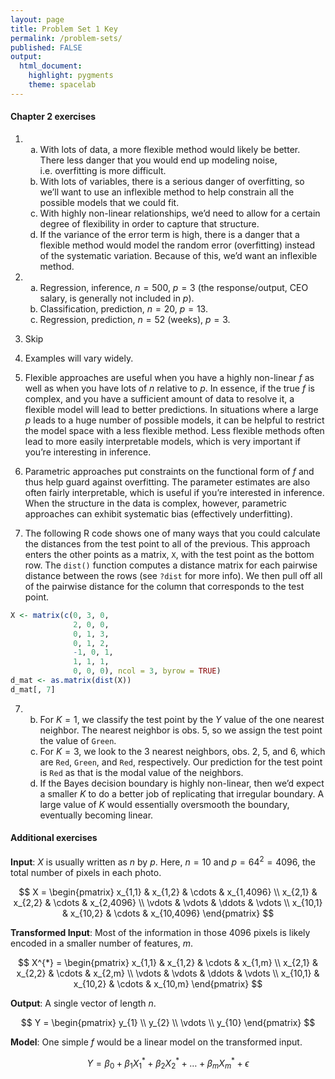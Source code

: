 ```yaml
---
layout: page
title: Problem Set 1 Key
permalink: /problem-sets/
published: FALSE
output: 
  html_document: 
    highlight: pygments
    theme: spacelab
---
```


#### Chapter 2 exercises
1. 
    a. With lots of data, a more flexible method would likely be better. There less
    danger that you would end up modeling noise, i.e. overfitting is more difficult.
    b. With lots of variables, there is a serious danger of overfitting, so we'll
    want to use an inflexible method to help constrain all the possible models
    that we could fit.
    c. With highly non-linear relationships, we'd need to allow for a certain
    degree of flexibility in order to capture that structure.
    d. If the variance of the error term is high, there is a danger that a flexible
    method would model the random error (overfitting) instead of the systematic
    variation. Because of this, we'd want an inflexible method.
    
2. 
    a. Regression, inference, $n = 500$, $p = 3$ (the response/output, CEO salary,
    is generally not included in $p$).
    b. Classification, prediction, $n = 20$, $p = 13$.
    c. Regression, prediction, $n = 52$ (weeks), $p = 3$.
    
3. Skip
    
4. Examples will vary widely.

5. Flexible approaches are useful when you have a highly non-linear $f$ as well
as when you have lots of $n$ relative to $p$. In essence, if the true $f$ is 
complex, and you have a sufficient amount of data to resolve it, a flexible
model will lead to better predictions. In situations where a large $p$ leads to
a huge number of possible models, it can be helpful to restrict the model
space with a less flexible method. Less flexible methods often lead to more easily
interpretable models, which is very important if you're interesting in inference.

6. Parametric approaches put constraints on the functional form of $f$ and thus
help guard against overfitting. The parameter estimates are also often fairly
interpretable, which is useful if you're interested in inference. When the 
structure in the data is complex, however, parametric approaches can exhibit
systematic bias (effectively underfitting).

7. The following R code shows one of many ways that you could calculate the 
distances from the test point to all of the previous. This approach enters the
other points as a matrix, `X`, with the test point as the bottom row. The `dist()`
function computes a distance matrix for each pairwise distance between the rows
(see `?dist` for more info). We then pull off all of the pairwise distance for the
column that corresponds to the test point.

```r
X <- matrix(c(0, 3, 0, 
              2, 0, 0, 
              0, 1, 3, 
              0, 1, 2,
              -1, 0, 1, 
              1, 1, 1,
              0, 0, 0), ncol = 3, byrow = TRUE)
d_mat <- as.matrix(dist(X))
d_mat[, 7]
```

7. 
    b. For $K = 1$, we classify the test point by the $Y$ value of the one
    nearest neighbor. The nearest neighbor is obs. 5, so we assign the test point
    the value of `Green`.
    c. For $K = 3$, we look to the 3 nearest neighbors, obs. 2, 5, and 6, which 
    are `Red`, `Green`, and `Red`, respectively. Our prediction for the test 
    point is `Red` as that is the modal value of the neighbors.
    d. If the Bayes decision boundary is highly non-linear, then we'd expect a
    smaller $K$ to do a better job of replicating that irregular boundary. A large
    value of $K$ would essentially oversmooth the boundary, eventually becoming
    linear.


#### Additional exercises
**Input**: $X$ is usually written as $n$ by $p$. Here, $n = 10$ and $p = 64^2 = 4096$, the total number of pixels in each photo.

$$
X = 
 \begin{pmatrix}
  x_{1,1} & x_{1,2} & \cdots & x_{1,4096} \\
  x_{2,1} & x_{2,2} & \cdots & x_{2,4096} \\
  \vdots  & \vdots  & \ddots & \vdots  \\
  x_{10,1} & x_{10,2} & \cdots & x_{10,4096} 
 \end{pmatrix}
$$
    
**Transformed Input**: Most of the information in those 4096 pixels is likely
encoded in a smaller number of features, $m$.

$$
X^{*} = 
 \begin{pmatrix}
  x_{1,1} & x_{1,2} & \cdots & x_{1,m} \\
  x_{2,1} & x_{2,2} & \cdots & x_{2,m} \\
  \vdots  & \vdots  & \ddots & \vdots  \\
  x_{10,1} & x_{10,2} & \cdots & x_{10,m} 
 \end{pmatrix}
$$

**Output**: A single vector of length $n$.

$$
Y = 
 \begin{pmatrix}
  y_{1} \\
  y_{2} \\
  \vdots  \\
  y_{10}
 \end{pmatrix}
$$


**Model**: One simple $f$ would be a linear model on the transformed input.

$$
Y = \beta_0 + \beta_1 X_1^{*} + \beta_2 X_2^{*} + \ldots + \beta_m X_m^{*} + \epsilon
$$
    
    
